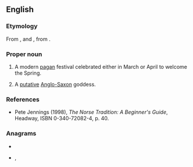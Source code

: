 ==English==

===Etymology===
From {{etyl|ang|en}} {{m|ang|Ēostre|}}, {{m|ang|Ēastre||a goddess of spring and fertility}} and {{m|ang|ēastre||Easter}}, from {{etyl|gem-pro|en}} {{m|gem-pro|*Austrǭ||Easter, springtime; a goddess of spring and fertility}}.

===Proper noun===
{{en-proper noun}}
{{wikipedia}}
# {{label|en|paganism}} A modern [[pagan]] festival celebrated either in March or April to welcome the Spring.
# A [[putative]] [[Anglo-Saxon]] goddess.

===References===
* Pete Jennings (1998), ''The Norse Tradition: A Beginner's Guide'', Headway, ISBN 0-340-72082-4, p. 40.

===Anagrams===
* {{l|en|e-store}}
* {{l|en|stereo}}, {{l|en|STEREO}}